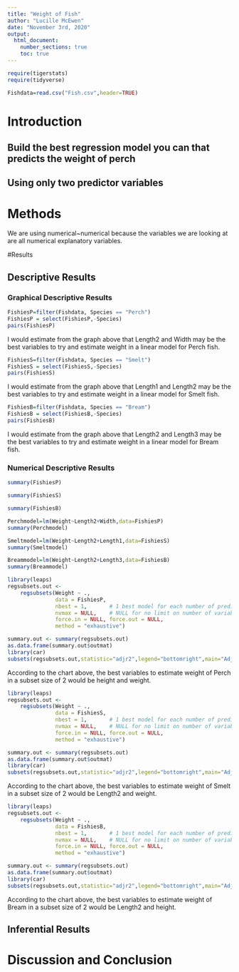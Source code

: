 ```yaml
---
title: "Weight of Fish"
author: "Lucille McEwen"
date: "November 3rd, 2020"
output: 
  html_document:
    number_sections: true
    toc: true
---
```



```r
require(tigerstats)
require(tidyverse)
```

```r
Fishdata=read.csv("Fish.csv",header=TRUE)
```


# Introduction

<!--In this section you explain what you are trying to show.  Where did the data come from?  What is the research or other question you are trying to answer?!-->

## Build the best regression model you can that predicts the weight of perch
## Using only two predictor variables  


# Methods

<!--Decide on your methods:  use "variable analysis" or other appropriate descriptors.  Make sure to choose at least one graphical method and at least one numerical method.!-->

We are using numerical~numerical because the variables we are looking at are all numerical explanatory variables. 

#Results

<!--Divide this section into two sub-sections:  One for your descriptive  results and one for your inferential results.!-->

## Descriptive Results

### Graphical Descriptive Results

<!--Graphical results here.  Make sure to show your code.  Provide appropriate labels for axes, giving units if possible, and provide a good title for the graph, too.  Use the graphical results to describe the patterns if any that exist in the data as focused toward the research question!-->

 
  
```r
FishiesP=filter(Fishdata, Species == "Perch")
FishiesP = select(FishiesP,-Species)
pairs(FishiesP)
```
  
I would estimate from the graph above that Length2 and Width may be the best variables to try and estimate weight in a linear model for Perch fish.   
  
```r
FishiesS=filter(Fishdata, Species == "Smelt")
FishiesS = select(FishiesS,-Species)
pairs(FishiesS)
```
    
I would estimate from the graph above that Length1 and Length2 may be the best variables to try and estimate weight in a linear model for Smelt fish.   
  
  
```r
FishiesB=filter(Fishdata, Species == "Bream")
FishiesB = select(FishiesB,-Species)
pairs(FishiesB)
```
  
I would estimate from the graph above that Length2 and Length3 may be the best variables to try and estimate weight in a linear model for Bream fish.   
  
### Numerical Descriptive Results

  
```r
summary(FishiesP)
```
 
  
```r
summary(FishiesS)
```
  
 
  
```r
summary(FishiesB)
```

<!--Numerical results go here. Use the numerical results to describe the patterns if any that exist in the data as focused toward the research question!-->

 
  
```r
Perchmodel=lm(Weight~Length2+Width,data=FishiesP)
summary(Perchmodel)
```
 
  
```r
Smeltmodel=lm(Weight~Length2+Length1,data=FishiesS)
summary(Smeltmodel)
```

  

```r
Breammodel=lm(Weight~Length2+Length3,data=FishiesB)
summary(Breammodel)
```
  
```r
library(leaps)
regsubsets.out <-
    regsubsets(Weight ~ .,
               data = FishiesP,
               nbest = 1,       # 1 best model for each number of predictors
               nvmax = NULL,    # NULL for no limit on number of variables
               force.in = NULL, force.out = NULL,
               method = "exhaustive")

summary.out <- summary(regsubsets.out)
as.data.frame(summary.out$outmat)
library(car)
subsets(regsubsets.out,statistic="adjr2",legend="bottomright",main="Adjusted R^2")
```
  
According to the chart above, the best variables to estimate weight of Perch in a subset size of 2 would be height and weight.   
  
  
```r
library(leaps)
regsubsets.out <-
    regsubsets(Weight ~ .,
               data = FishiesS,
               nbest = 1,       # 1 best model for each number of predictors
               nvmax = NULL,    # NULL for no limit on number of variables
               force.in = NULL, force.out = NULL,
               method = "exhaustive")

summary.out <- summary(regsubsets.out)
as.data.frame(summary.out$outmat)
library(car)
subsets(regsubsets.out,statistic="adjr2",legend="bottomright",main="Adjusted R^2")
```

According to the chart above, the best variables to estimate weight of Smelt in a subset size of 2 would be Length2 and weight.  
 
  
```r
library(leaps)
regsubsets.out <-
    regsubsets(Weight ~ .,
               data = FishiesB,
               nbest = 1,       # 1 best model for each number of predictors
               nvmax = NULL,    # NULL for no limit on number of variables
               force.in = NULL, force.out = NULL,
               method = "exhaustive")

summary.out <- summary(regsubsets.out)
as.data.frame(summary.out$outmat)
library(car)
subsets(regsubsets.out,statistic="adjr2",legend="bottomright",main="Adjusted R^2")
``` 
  
According to the chart above, the best variables to estimate weight of Bream in a subset size of 2 would be Length2 and height.   
  
## Inferential Results

<!--State hypothesis clearly.  Make sure your discussion of the inferential test covers all the aspects that the test output produces, such as test statistic, p-value etc.  Make a decision about the null hypothesis, explain the assumptions on which the selected test/procedure was based, and why the chosen procedure satisfys the assumptions and is appropriate to answer the research question!-->


# Discussion and Conclusion

<!--Discussion and conclusion here.  If you found a relationship be sure to consider whether the relationship occurs because one of the variavbles causes the other, or whether they perhasps are related for some other reason.  Watch the chapter 6 videos from the GeorgeTown videos collection.!-->
